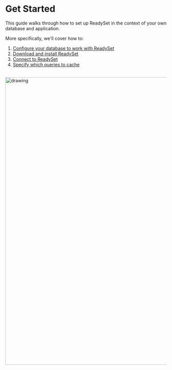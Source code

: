 
# Get Started

This guide walks through how to set up ReadySet in the context of your own database and application. 

More specifically, we'll cover how to: 
1. [Configure your database to work with ReadySet](/get-started/configure-your-database)
2. [Download and install ReadySet](/get-started/deploy-with-docker)
3. [Connect to ReadySet](/get-started/connect) 
4. [Specify which queries to cache](/get-started/cache)

<br />
<img src="/readyset-architecture.jpeg" alt="drawing" width="900"/>

